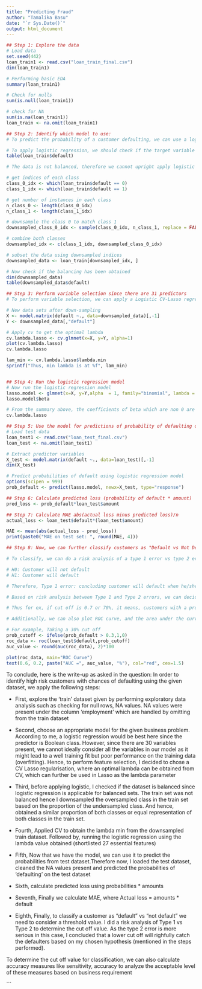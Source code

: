 ---
title: "Predicting Fraud"
author: "Tamalika Basu"
date: "`r Sys.Date()`"
output: html_document
---

```{r}


## Step 1: Explore the data
# Load data
set.seed(442)
loan_train1 <- read.csv("loan_train_final.csv")
dim(loan_train1)

# Performing basic EDA
summary(loan_train1)

# Check for nulls
sum(is.null(loan_train1))

# check for NA
sum(is.na(loan_train1))
loan_train <- na.omit(loan_train1)

## Step 2: Identify which model to use: 
# To predict the probability of a customer defaulting, we can use a logistic regression model as the predictor variable is Boolean

# To apply logistic regression, we should check if the target variable is balanced
table(loan_train$default) 

# The data is not balanced, therefore we cannot upright apply logistic regression here. One way to handle this would be to under-sample from the training set, which involves randomly removing some observations from the majority class to balance the dataset. 

# get indices of each class
class_0_idx <- which(loan_train$default == 0)
class_1_idx <- which(loan_train$default == 1)

# get number of instances in each class
n_class_0 <- length(class_0_idx)
n_class_1 <- length(class_1_idx)

# downsample the class 0 to match class 1
downsampled_class_0_idx <- sample(class_0_idx, n_class_1, replace = FALSE)

# combine both classes
downsampled_idx <- c(class_1_idx, downsampled_class_0_idx)

# subset the data using downsampled indices
downsampled_data <- loan_train[downsampled_idx, ]

# Now check if the balancing has been obtained
dim(downsampled_data)
table(downsampled_data$default)

## Step 3: Perform variable selection since there are 31 predictors
# To perform variable selection, we can apply a Logistic CV-Lasso regression. Lasso will help identify essential features, Using CV with Lasso we will get the optimal lambda that we can use for regularizing the Lasso model

# New data sets after down-sampling
X <- model.matrix(default ~., data=downsampled_data)[,-1]
Y <- downsampled_data[,"default"]

# Apply cv to get the optimal lambda
cv.lambda.lasso <- cv.glmnet(x=X, y=Y, alpha=1)
plot(cv.lambda.lasso)
cv.lambda.lasso

lam_min <- cv.lambda.lasso$lambda.min
sprintf("Thus, min lambda is at %f", lam_min)


## Step 4: Run the logistic regression model
# Now run the logistic regression model
lasso.model <- glmnet(x=X, y=Y,alpha  = 1, family="binomial", lambda = lam_min,standardize = TRUE)
lasso.model$beta

# From the summary above, the coefficients of beta which are non 0 are significantly contributing to the model (27 of them as seen from the coefficient count from cv.lambda.lasso model)
cv.lambda.lasso

## Step 5: Use the model for predictions of probability of defaulting of a customer using the test data
# Load test data
loan_test1 <- read.csv("loan_test_final.csv")
loan_test <- na.omit(loan_test1)

# Extract predictor variables
X_test <- model.matrix(default ~., data=loan_test)[,-1]
dim(X_test)

# Predict probabilities of default using logistic regression model
options(scipen = 999)
prob_default <- predict(lasso.model, newx=X_test, type="response")

## Step 6: Calculate predicted loss (probability of default * amount)
pred_loss <- prob_default*loan_test$amount

## Step 7: Calculate MAE abs(actual loss minus predicted loss)/n
actual_loss <- loan_test$default*(loan_test$amount)

MAE <- mean(abs(actual_loss - pred_loss))
print(paste0("MAE on test set: ", round(MAE, 4)))

## Step 8: Now, we can further classify customers as "Default vs Not Default" based on cut off values

# To classify, we can do a risk analysis of a type 1 error vs type 2 error to classify the probabilities as "default" vs "not default"

# H0: Customer will not default
# H1: Customer will default

# Therefore, Type 1 error: concluding customer will default when he/she will actually not default. Type 2 error: concluding customer will not default when he/she will actually default. 

# Based on risk analysis between Type 1 and Type 2 errors, we can decide a cutoff value while ensuring to consider the Type 2 as a more expensive error in this case to occur for a firm. Values higher than the cut off will classify as "default", values lower than cut off will classify as "not default"

# Thus for ex, if cut off is 0.7 or 70%, it means, customers with a probability of defaulting as high as 69% will be marked as "Not Default" which is basically type 2 error. This is a loss for the firm. Hence, the ideal approach would be to consider a strict cut-off like 30% or 40% for the firm to remain profitable and strictly mark potential defaulting customers

# Additionally, we can also plot ROC curve, and the area under the curve is a  measure of the model's ability to distinguish between the two classes, and it provides an overall assessment of the model's performance across a range of classification thresholds. An AUC of 0.5 indicates that the model performs no better than random guessing, while an AUC of 1.0 indicates perfect classification.

# For example, Taking a 30% cut off
prob_cutoff <- ifelse(prob_default > 0.3,1,0)
roc_data <- roc(loan_test$default,prob_cutoff)
auc_value <- round(auc(roc_data), 2)*100

plot(roc_data, main="ROC Curve")
text(0.6, 0.2, paste("AUC =", auc_value, "%"), col="red", cex=1.5)

```



To conclude, here is the write-up as asked in the question:
In order to identify high risk customers with chances of defaulting using the given dataset, we apply the following steps:

- First, explore the 'train' dataset given by performing exploratory data analysis such as checking for null rows, NA values. NA values were present under the column 'employment' which are handled by omitting from the train dataset

- Second, choose an appropriate model for the given business problem. According to me, a logistic regression would be best here since the predictor is Boolean class. However, since there are 30 variables present, we cannot ideally consider all the variables in our model as it might lead to a well training fit but poor performance on the training data (overfitting). Hence, to perform feature selection, I decided to chose a CV Lasso regularisation, where an optimal lambda can be obtained from CV, which can further be used in Lasso as the lambda parameter

- Third, before applying logistic, I checked if the dataset is balanced since logistic regression is applicable for balanced sets. The train set was not balanced hence I downsampled the oversampled class in the train set based on the proportion of the undersampled class. And hence, obtained a similar proportion of both classes or equal representation of both classes in the train set. 

- Fourth, Applied CV to obtain the lambda min from the downsampled train dataset. Followed by, running the logistic regression using the lambda value obtained (shortlisted 27 essential features)

- Fifth, Now that we have the model, we can use it to predict the probabilities from test dataset.Therefore now, I loaded the test dataset, cleaned the NA values present and predicted the probabilities of 'defaulting' on the test dataset

- Sixth, calculate predicted loss using probabilities * amounts
- Seventh, Finally we calculate MAE, where Actual loss = amounts * default

- Eighth, Finally, to classify a customer as "default" vs "not default" we need to consider a threshold value. I did a risk analysis of Type 1 vs Type 2 to determine the cut off value. As the type 2 error is more serious in this case, I concluded that a lower cut off will righfully catch the defaulters based on my chosen hypothesis (mentioned in the steps performed). 

To determine the cut off value for classification, we can also calculate accuracy measures like sensitivity, accuracy to analyze the acceptable level of these measures based on business requirement

```
